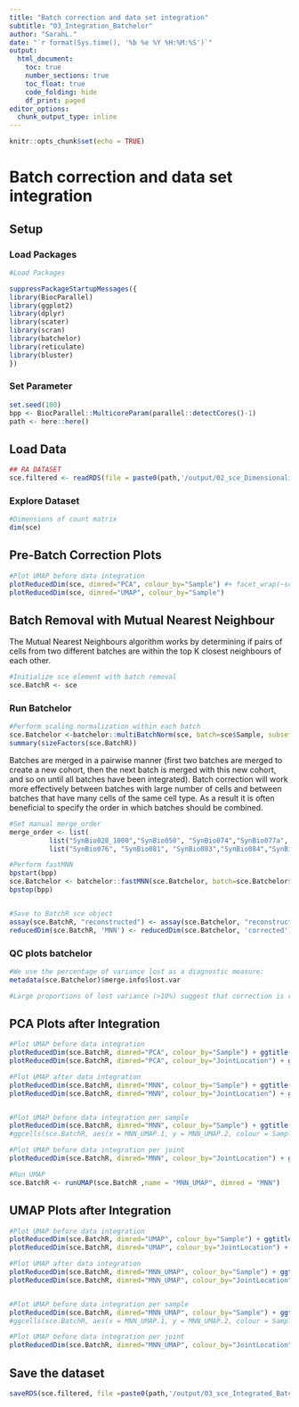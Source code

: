 ```yaml
---
title: "Batch correction and data set integration"
subtitle: "03_Integration_Batchelor"
author: "SarahL."
date: "`r format(Sys.time(), '%b %e %Y %H:%M:%S')`"
output: 
  html_document:
    toc: true
    number_sections: true   
    toc_float: true
    code_folding: hide
    df_print: paged
editor_options:
  chunk_output_type: inline
---
```


```r
knitr::opts_chunk$set(echo = TRUE)
```


# Batch correction and data set integration

## Setup

### Load Packages

```r
#Load Packages

suppressPackageStartupMessages({
library(BiocParallel)
library(ggplot2)
library(dplyr)
library(scater)
library(scran)
library(batchelor)
library(reticulate)
library(bluster)
})

```

### Set Parameter

```r
set.seed(100)
bpp <- BiocParallel::MulticoreParam(parallel::detectCores()-1)
path <- here::here()
```


## Load Data

```r
## RA DATASET
sce.filtered <- readRDS(file = paste0(path,'/output/02_sce_DimensionalityReduction.rds'))

```


### Explore Dataset

```r
#Dimensions of count matrix
dim(sce)
```

## Pre-Batch Correction Plots

```r
#Plot UMAP before data integration
plotReducedDim(sce, dimred="PCA", colour_by="Sample") #+ facet_wrap(~sce.filtered$Sample)
plotReducedDim(sce, dimred="UMAP", colour_by="Sample")
```

## Batch Removal with Mutual Nearest Neighbour
The Mutual Nearest Neighbours algorithm works by determining if pairs of cells from two different batches are within the top K closest neighbours of each other.

```r
#Initialize sce element with batch removal
sce.BatchR <- sce 

```


### Run Batchelor 

```r
#Perform scaling normalization within each batch
sce.Batchelor <-batchelor::multiBatchNorm(sce, batch=sce$Sample, subset.row = rownames(sce)[rowData(sce)[["is_hvg"]]], normalize.all=TRUE, BPPARAM = bpp)
summary(sizeFactors(sce.BatchR))

```

Batches are merged in a pairwise manner (first two batches are merged to create a new cohort, then the next batch is merged with this new cohort, and so on until all batches have been integrated). Batch correction will work more effectively between batches with large number of cells and between batches that have many cells of the same cell type. As a result it is often beneficial to specify the order in which batches should be combined.

```r
#Set manual merge_order
merge_order <- list(
          list("SynBio028_1000","SynBio050", "SynBio074","SynBio077a", "SynBio077b"), #seronegative
          list("SynBio076", "SynBio081", "SynBio083","SynBio084","SynBio087","SynBio093", "SynBio096","SynBio098a", "SynBio098b", "SynBio127", "SynBio130", "SynBio049"))#seropositive


```


```r
#Perform fastMNN
bpstart(bpp)
sce.Batchelor <- batchelor::fastMNN(sce.Batchelor, batch=sce.Batchelor$Sample, prop.k=0.05,  subset.row = rownames(sce.Batchelor)[rowData(sce.Batchelor)[["is_hvg"]]], correct.all=TRUE,merge.order = merge_order,BPPARAM = bpp)#merge.order = merge_order,
bpstop(bpp)


#Save to BatchR sce object
assay(sce.BatchR, "reconstructed") <- assay(sce.Batchelor, "reconstructed")
reducedDim(sce.BatchR, 'MNN') <- reducedDim(sce.Batchelor, 'corrected')


```

### QC plots batchelor

```r
#We use the percentage of variance lost as a diagnostic measure:
metadata(sce.Batchelor)$merge.info$lost.var

#Large proportions of lost variance (>10%) suggest that correction is removing genuine biological heterogeneity
```

## PCA Plots after Integration

```r
#Plot UMAP before data integration
plotReducedDim(sce.BatchR, dimred="PCA", colour_by="Sample") + ggtitle("PCA before data integration")
plotReducedDim(sce.BatchR, dimred="PCA", colour_by="JointLocation") + ggtitle("PCA before data integration")

#Plot UMAP after data integration
plotReducedDim(sce.BatchR, dimred="MNN", colour_by="Sample") + ggtitle("PCA after data integration with fastMNN")
plotReducedDim(sce.BatchR, dimred="MNN", colour_by="JointLocation") + ggtitle("PCA after data integration with fastMNN")#+ facet_wrap(~sce.filtered$Sample)


#Plot UMAP before data integration per sample
plotReducedDim(sce.BatchR, dimred="MNN", colour_by="Sample") + ggtitle("PCA after data integration with fastMNN")+ facet_wrap(~sce.BatchR$Sample)
#ggcells(sce.BatchR, aes(x = MNN_UMAP.1, y = MNN_UMAP.2, colour = Sample)) +geom_point(size = 0.5) +facet_wrap(~ Sample) +labs(x = "PC1", y = "PC2", colour = "Sample")

#Plot UMAP before data integration per joint
plotReducedDim(sce.BatchR, dimred="MNN", colour_by="JointLocation") + ggtitle("PCA after data integration with fastMNN")+ facet_wrap(~sce.BatchR$JointLocation)

```

```r
#Run UMAP
sce.BatchR <- runUMAP(sce.BatchR ,name = "MNN_UMAP", dimred = "MNN")

```

## UMAP Plots after Integration

```r
#Plot UMAP before data integration
plotReducedDim(sce.BatchR, dimred="UMAP", colour_by="Sample") + ggtitle("UMAP before data integration")
plotReducedDim(sce.BatchR, dimred="UMAP", colour_by="JointLocation") + ggtitle("UMAP before data integration")

#Plot UMAP after data integration
plotReducedDim(sce.BatchR, dimred="MNN_UMAP", colour_by="Sample") + ggtitle("UMAP after data integration with fastMNN")
plotReducedDim(sce.BatchR, dimred="MNN_UMAP", colour_by="JointLocation") + ggtitle("UMAP after data integration with fastMNN")#+ facet_wrap(~sce.filtered$Sample)


#Plot UMAP before data integration per sample
plotReducedDim(sce.BatchR, dimred="MNN_UMAP", colour_by="Sample") + ggtitle("UMAP after data integration with fastMNN")+ facet_wrap(~sce.BatchR$Sample)
#ggcells(sce.BatchR, aes(x = MNN_UMAP.1, y = MNN_UMAP.2, colour = Sample)) +geom_point(size = 0.5) +facet_wrap(~ Sample) +labs(x = "PC1", y = "PC2", colour = "Sample")

#Plot UMAP before data integration per joint
plotReducedDim(sce.BatchR, dimred="MNN_UMAP", colour_by="JointLocation") + ggtitle("UMAP after data integration with fastMNN")+ facet_wrap(~sce.BatchR$JointLocation)

```

## Save the dataset

```r
saveRDS(sce.filtered, file =paste0(path,'/output/03_sce_Integrated_Batchelor.rds'))
```
